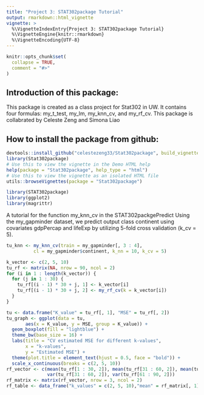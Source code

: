 ```yaml
---
title: "Project 3: STAT302package Tutorial"
output: rmarkdown::html_vignette
vignette: >
  %\VignetteIndexEntry{Project 3: STAT302package Tutorial}
  %\VignetteEngine{knitr::rmarkdown}
  %\VignetteEncoding{UTF-8}
---
```


```r
knitr::opts_chunk$set(
  collapse = TRUE,
  comment = "#>"
)
```
## Introduction of this package: 
This package is created as a class project for Stat302 in UW. It contains four formulas: my_t_test, my_lm, my_knn_cv, 
and my_rf_cv. This package is collabrated by Celeste Zeng and Simona Liao

## How to install the package from github:
```r
devtools::install_github("celestezeng33/Stat302package", build_vignette = TRUE, build_opts = c())
library(Stat302package)
# Use this to view the vignette in the Demo HTML help
help(package = "Stat302package", help_type = "html")
# Use this to view the vignette as an isolated HTML file
utils::browseVignettes(package = "Stat302package")
```

```r
library(STAT302package)
library(ggplot2)
library(magrittr)
```
A tutorial for the function my_knn_cv in the STAT302packgePredict 
Using the my_gapminder dataset, we predict output class continent using covariates gdpPercap and lifeExp by utilizing 5-fold cross validation (k_cv = 5).

```r
tu_knn <- my_knn_cv(train = my_gapminder[, 3 : 4], 
          cl = my_gapminder$continent, k_nn = 10, k_cv = 5)
```

```r
k_vector <- c(2, 5, 10)
tu_rf <- matrix(NA, nrow = 90, ncol = 2)
for (i in 1 : length(k_vector)) {
  for (j in 1 : 30) {
    tu_rf[(i - 1) * 30 + j, 1] <- k_vector[i]
    tu_rf[(i - 1) * 30 + j, 2] <- my_rf_cv(k = k_vector[i])
  }
}
```

```r
tu <- data.frame("K_value" = tu_rf[, 1], "MSE" = tu_rf[, 2])
tu_graph <- ggplot(data = tu,
       aes(x = K_value, y = MSE, group = K_value)) +
  geom_boxplot(fill = "lightblue") +
  theme_bw(base_size = 16) +
  labs(title = "CV estimated MSE for different k-values",
       x = "k-values",
       y = "Estimated MSE") + 
  theme(plot.title = element_text(hjust = 0.5, face = "bold")) +
  scale_x_continuous(breaks = c(2, 5, 10)) 
rf_vector <- c(mean(tu_rf[1 : 30, 2]), mean(tu_rf[31 : 60, 2]), mean(tu_rf[61 : 90, 2]), var(tu_rf[1 : 30, 2]),
               var(tu_rf[31 : 60, 2]), var(tu_rf[61 : 90, 2]))
rf_matrix <- matrix(rf_vector, nrow = 3, ncol = 2)
rf_table <- data_frame("k_values" = c(2, 5, 10),"mean" = rf_matrix[, 1], "variance" = rf_matrix[, 2])
```

